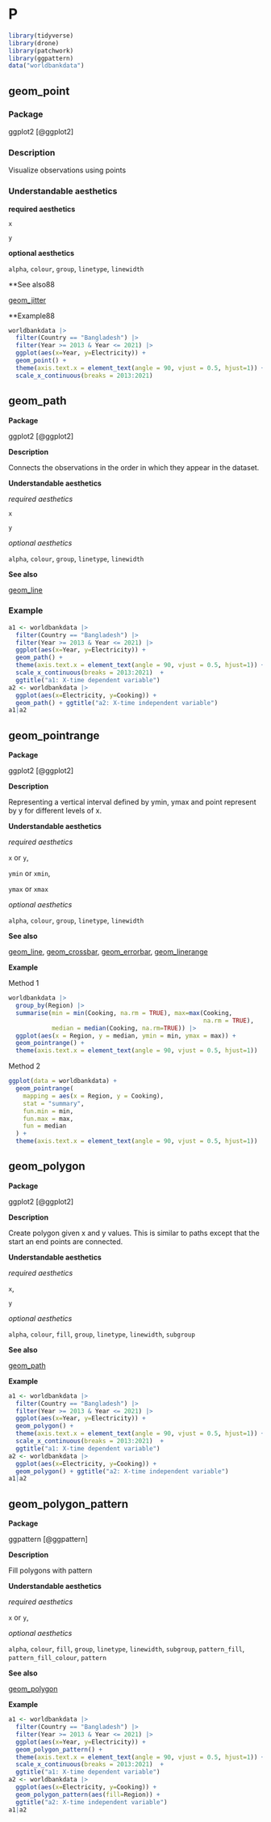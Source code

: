 # P  {#sec-p}

```r
library(tidyverse)
library(drone)
library(patchwork)
library(ggpattern)
data("worldbankdata")
```

## geom_point

### Package

ggplot2 [@ggplot2]

### Description

Visualize observations using points


### Understandable aesthetics

**required aesthetics**
  
`x`

`y`

**optional aesthetics**
  
  `alpha`, `colour`, `group`, `linetype`, `linewidth`



**See also88

[geom_jitter](#jitter)
  
**Example88

```r
worldbankdata |>
  filter(Country == "Bangladesh") |> 
  filter(Year >= 2013 & Year <= 2021) |>
  ggplot(aes(x=Year, y=Electricity)) + 
  geom_point() +
  theme(axis.text.x = element_text(angle = 90, vjust = 0.5, hjust=1)) + 
  scale_x_continuous(breaks = 2013:2021)  

```


## geom_path

**Package**

ggplot2 [@ggplot2]

**Description**

Connects the observations in the order in which they appear in the dataset.

**Understandable aesthetics**

*required aesthetics*
  
`x`

`y`

*optional aesthetics*
  
  `alpha`, `colour`, `group`, `linetype`, `linewidth`


**See also**

[geom_line](#line)
  
### Example

```r
a1 <- worldbankdata |>
  filter(Country == "Bangladesh") |> 
  filter(Year >= 2013 & Year <= 2021) |>
  ggplot(aes(x=Year, y=Electricity)) + 
  geom_path() +
  theme(axis.text.x = element_text(angle = 90, vjust = 0.5, hjust=1)) + 
  scale_x_continuous(breaks = 2013:2021)  + 
  ggtitle("a1: X-time dependent variable")
a2 <- worldbankdata |>
  ggplot(aes(x=Electricity, y=Cooking)) + 
  geom_path() + ggtitle("a2: X-time independent variable")
a1|a2
```


## geom_pointrange

**Package**

ggplot2 [@ggplot2]

**Description**

Representing a vertical interval defined by ymin, ymax and point represent by y for different levels of x.

**Understandable aesthetics**

*required aesthetics*
  
`x` or `y`,

`ymin` or `xmin`,

`ymax` or `xmax`

*optional aesthetics*
  
  `alpha`, `colour`, `group`, `linetype`, `linewidth`

**See also**

[geom_line](#line), [geom_crossbar](#crossbar), [geom_errorbar](#errorbar), [geom_linerange](#linerange)

**Example**

Method 1
  
```r
worldbankdata |>
  group_by(Region) |>
  summarise(min = min(Cooking, na.rm = TRUE), max=max(Cooking, 
                                                      na.rm = TRUE),
            median = median(Cooking, na.rm=TRUE)) |>
  ggplot(aes(x = Region, y = median, ymin = min, ymax = max)) +
  geom_pointrange() + 
  theme(axis.text.x = element_text(angle = 90, vjust = 0.5, hjust=1))
```

Method 2

```r
ggplot(data = worldbankdata) +
  geom_pointrange(
    mapping = aes(x = Region, y = Cooking),
    stat = "summary",
    fun.min = min,
    fun.max = max,
    fun = median
  ) + 
  theme(axis.text.x = element_text(angle = 90, vjust = 0.5, hjust=1))

```

## geom_polygon

**Package**

ggplot2 [@ggplot2]

**Description**

Create polygon given x and y values. This is similar to paths except that the start an end points are connected.

**Understandable aesthetics**

*required aesthetics*
  
`x`,

`y`

*optional aesthetics*
  
 `alpha`, `colour`, `fill`, `group`, `linetype`, `linewidth`, `subgroup`

**See also**

[geom_path](#path)

**Example**

```r
a1 <- worldbankdata |>
  filter(Country == "Bangladesh") |> 
  filter(Year >= 2013 & Year <= 2021) |>
  ggplot(aes(x=Year, y=Electricity)) + 
  geom_polygon() +
  theme(axis.text.x = element_text(angle = 90, vjust = 0.5, hjust=1)) + 
  scale_x_continuous(breaks = 2013:2021)  + 
  ggtitle("a1: X-time dependent variable")
a2 <- worldbankdata |>
  ggplot(aes(x=Electricity, y=Cooking)) + 
  geom_polygon() + ggtitle("a2: X-time independent variable")
a1|a2
```

## geom_polygon_pattern

**Package**

ggpattern [@ggpattern]

**Description**

Fill polygons with pattern

**Understandable aesthetics**

*required aesthetics*
  
`x` or `y`,


*optional aesthetics*
  
  `alpha`, `colour`, `fill`, `group`, `linetype`, `linewidth`, `subgroup`, `pattern_fill`, `pattern_fill_colour`, `pattern`


**See also**

[geom_polygon](#polygon)

**Example**

```r
a1 <- worldbankdata |>
  filter(Country == "Bangladesh") |> 
  filter(Year >= 2013 & Year <= 2021) |>
  ggplot(aes(x=Year, y=Electricity)) + 
  geom_polygon_pattern() +
  theme(axis.text.x = element_text(angle = 90, vjust = 0.5, hjust=1)) + 
  scale_x_continuous(breaks = 2013:2021)  + 
  ggtitle("a1: X-time dependent variable")
a2 <- worldbankdata |>
  ggplot(aes(x=Electricity, y=Cooking)) + 
  geom_polygon_pattern(aes(fill=Region)) + 
  ggtitle("a2: X-time independent variable")
a1|a2
```


